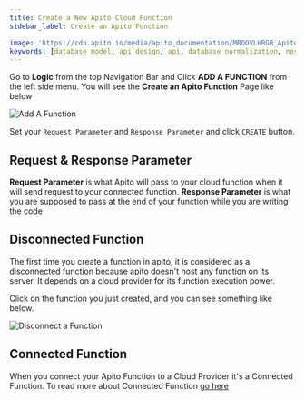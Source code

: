 ```yaml
---
title: Create a New Apito Cloud Function
sidebar_label: Create an Apito Function

image: 'https://cdn.apito.io/media/apito_documentation/MRQOVLHRGR_Apito_Console___Add_A_Function.png'
keywords: [database model, api design, api, database normalization, nosql, nosql database design, cloud functions, aws lambda]
---
```

<head>
    <meta property="og:type" content="article" />
</head>

Go to **Logic** from the top Navigation Bar and Click **ADD A FUNCTION** from the left side menu. You will see the **Create an Apito Function** Page like below

<img alt='Add A Function' width='auto' height='auto' src='https://cdn.apito.io/media/apito_documentation/MRQOVLHRGR_Apito_Console___Add_A_Function.png' />

Set your `Request Parameter` and `Response Parameter` and click `CREATE` button.


## Request & Response Parameter

**Request Parameter** is what Apito will pass to your cloud function when it will send request to your connected function.
**Response Parameter** is what you are supposed to pass at the end of your function while you are writing the code

## Disconnected Function

The first time you create a function in apito, it is considered as a disconnected function because apito doesn't host any function on its server. It depends on a cloud provider
for its function execution power.

Click on the function you just created, and you can see something like below.

<img alt='Disconnect a Function' width='auto' height='auto' src='https://cdn.apito.io/media/apito_documentation/11RSB62CD0_Apito_Console___Disconnected_Function.png' />

## Connected Function

When you connect your Apito Function to a Cloud Provider it's a Connected Function. To read more about Connected Function [go here](/docs/extensions/logic/connecting-function)
